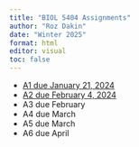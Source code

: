 ```yaml
---
title: "BIOL 5404 Assignments"
author: "Roz Dakin"
date: "Winter 2025"
format: html
editor: visual
toc: false
---
```


-   [A1 due January 21, 2024](assignment_1.html)
-   [A2 due February 4, 2024](assignment_2.thml)
-   A3 due February
-   A4 due March
-   A5 due March
-   A6 due April
